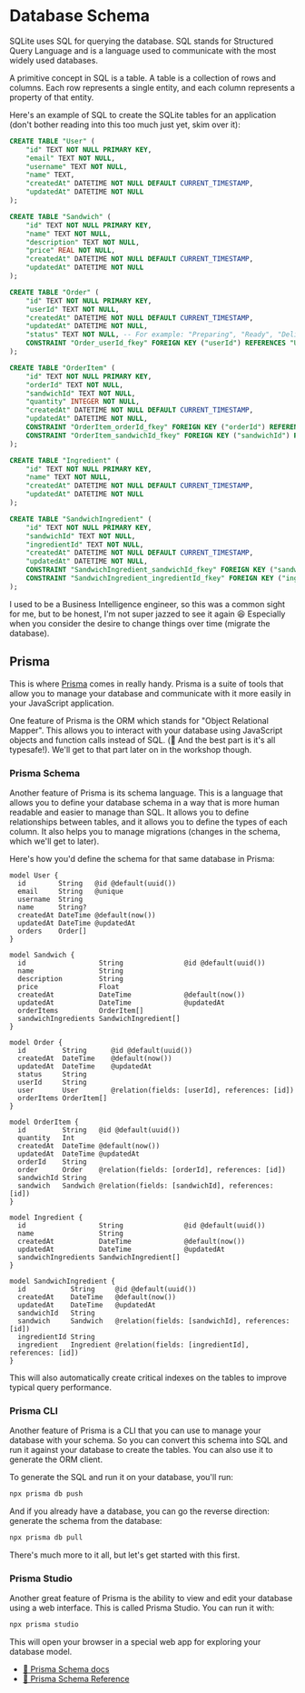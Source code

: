# Database Schema

<EpicVideo url="https://www.epicweb.dev/workshops/data-modeling-deep-dive/database-schema/intro-to-database-schema" />

SQLite uses SQL for querying the database. SQL stands for Structured Query
Language and is a language used to communicate with the most widely used
databases.

A primitive concept in SQL is a table. A table is a collection of rows and
columns. Each row represents a single entity, and each column represents a
property of that entity.

Here's an example of SQL to create the SQLite tables for an application (don't
bother reading into this too much just yet, skim over it):

```sql nocopy
CREATE TABLE "User" (
    "id" TEXT NOT NULL PRIMARY KEY,
    "email" TEXT NOT NULL,
    "username" TEXT NOT NULL,
    "name" TEXT,
    "createdAt" DATETIME NOT NULL DEFAULT CURRENT_TIMESTAMP,
    "updatedAt" DATETIME NOT NULL
);

CREATE TABLE "Sandwich" (
    "id" TEXT NOT NULL PRIMARY KEY,
    "name" TEXT NOT NULL,
    "description" TEXT NOT NULL,
    "price" REAL NOT NULL,
    "createdAt" DATETIME NOT NULL DEFAULT CURRENT_TIMESTAMP,
    "updatedAt" DATETIME NOT NULL
);

CREATE TABLE "Order" (
    "id" TEXT NOT NULL PRIMARY KEY,
    "userId" TEXT NOT NULL,
    "createdAt" DATETIME NOT NULL DEFAULT CURRENT_TIMESTAMP,
    "updatedAt" DATETIME NOT NULL,
    "status" TEXT NOT NULL, -- For example: "Preparing", "Ready", "Delivered"
    CONSTRAINT "Order_userId_fkey" FOREIGN KEY ("userId") REFERENCES "User" ("id") ON DELETE CASCADE ON UPDATE CASCADE
);

CREATE TABLE "OrderItem" (
    "id" TEXT NOT NULL PRIMARY KEY,
    "orderId" TEXT NOT NULL,
    "sandwichId" TEXT NOT NULL,
    "quantity" INTEGER NOT NULL,
    "createdAt" DATETIME NOT NULL DEFAULT CURRENT_TIMESTAMP,
    "updatedAt" DATETIME NOT NULL,
    CONSTRAINT "OrderItem_orderId_fkey" FOREIGN KEY ("orderId") REFERENCES "Order" ("id") ON DELETE CASCADE ON UPDATE CASCADE,
    CONSTRAINT "OrderItem_sandwichId_fkey" FOREIGN KEY ("sandwichId") REFERENCES "Sandwich" ("id") ON DELETE CASCADE ON UPDATE CASCADE
);

CREATE TABLE "Ingredient" (
    "id" TEXT NOT NULL PRIMARY KEY,
    "name" TEXT NOT NULL,
    "createdAt" DATETIME NOT NULL DEFAULT CURRENT_TIMESTAMP,
    "updatedAt" DATETIME NOT NULL
);

CREATE TABLE "SandwichIngredient" (
    "id" TEXT NOT NULL PRIMARY KEY,
    "sandwichId" TEXT NOT NULL,
    "ingredientId" TEXT NOT NULL,
    "createdAt" DATETIME NOT NULL DEFAULT CURRENT_TIMESTAMP,
    "updatedAt" DATETIME NOT NULL,
    CONSTRAINT "SandwichIngredient_sandwichId_fkey" FOREIGN KEY ("sandwichId") REFERENCES "Sandwich" ("id") ON DELETE CASCADE ON UPDATE CASCADE,
    CONSTRAINT "SandwichIngredient_ingredientId_fkey" FOREIGN KEY ("ingredientId") REFERENCES "Ingredient" ("id") ON DELETE CASCADE ON UPDATE CASCADE
);
```

I used to be a Business Intelligence engineer, so this was a common sight for
me, but to be honest, I'm not super jazzed to see it again 😆 Especially when
you consider the desire to change things over time (migrate the database).

## Prisma

This is where [Prisma](https://www.prisma.io) comes in really handy. Prisma is a
suite of tools that allow you to manage your database and communicate with it
more easily in your JavaScript application.

One feature of Prisma is the ORM which stands for "Object Relational Mapper".
This allows you to interact with your database using JavaScript objects and
function calls instead of SQL. (🦺 And the best part is it's all typesafe!).
We'll get to that part later on in the workshop though.

### Prisma Schema

Another feature of Prisma is its schema language. This is a language that
allows you to define your database schema in a way that is more human readable
and easier to manage than SQL. It allows you to define relationships between
tables, and it allows you to define the types of each column. It also helps you
to manage migrations (changes in the schema, which we'll get to later).

Here's how you'd define the schema for that same database in Prisma:

```prisma filename=prisma/schema.prisma nocopy
model User {
  id        String   @id @default(uuid())
  email     String   @unique
  username  String
  name      String?
  createdAt DateTime @default(now())
  updatedAt DateTime @updatedAt
  orders    Order[]
}

model Sandwich {
  id                  String               @id @default(uuid())
  name                String
  description         String
  price               Float
  createdAt           DateTime             @default(now())
  updatedAt           DateTime             @updatedAt
  orderItems          OrderItem[]
  sandwichIngredients SandwichIngredient[]
}

model Order {
  id         String      @id @default(uuid())
  createdAt  DateTime    @default(now())
  updatedAt  DateTime    @updatedAt
  status     String
  userId     String
  user       User        @relation(fields: [userId], references: [id])
  orderItems OrderItem[]
}

model OrderItem {
  id         String   @id @default(uuid())
  quantity   Int
  createdAt  DateTime @default(now())
  updatedAt  DateTime @updatedAt
  orderId    String
  order      Order    @relation(fields: [orderId], references: [id])
  sandwichId String
  sandwich   Sandwich @relation(fields: [sandwichId], references: [id])
}

model Ingredient {
  id                  String               @id @default(uuid())
  name                String
  createdAt           DateTime             @default(now())
  updatedAt           DateTime             @updatedAt
  sandwichIngredients SandwichIngredient[]
}

model SandwichIngredient {
  id           String     @id @default(uuid())
  createdAt    DateTime   @default(now())
  updatedAt    DateTime   @updatedAt
  sandwichId   String
  sandwich     Sandwich   @relation(fields: [sandwichId], references: [id])
  ingredientId String
  ingredient   Ingredient @relation(fields: [ingredientId], references: [id])
}
```

This will also automatically create critical indexes on the tables to improve
typical query performance.

### Prisma CLI

Another feature of Prisma is a CLI that you can use to manage your database with
your schema. So you can convert this schema into SQL and run it against your
database to create the tables. You can also use it to generate the ORM client.

To generate the SQL and run it on your database, you'll run:

```sh nonumber
npx prisma db push
```

And if you already have a database, you can go the reverse direction: generate
the schema from the database:

```sh nonumber
npx prisma db pull
```

There's much more to it all, but let's get started with this first.

### Prisma Studio

Another great feature of Prisma is the ability to view and edit your database
using a web interface. This is called Prisma Studio. You can run it with:

```sh nonumber
npx prisma studio
```

This will open your browser in a special web app for exploring your database
model.

- [📜 Prisma Schema docs](https://www.prisma.io/docs/concepts/components/prisma-schema)
- [📜 Prisma Schema Reference](https://www.prisma.io/docs/reference/api-reference/prisma-schema-reference)
